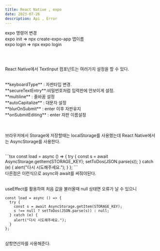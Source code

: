 ```yaml
---
title: React Native , expo
date: 2023-07-26
description: Api , Error
---
```


expo 명령어 변경<br/>
expo init => npx create-expo-app 앱이름<br />
expo login => npx expo login

<br />
<br />

React Native에서 TextInput 컴포넌트는 여러가지 설정을 할 수 있다.

<br />
**keyboardType** : 자판타입 변경.

<br />
**secureTextEntry**:비밀번호처럼 입력판에 안보이게 설정.
<br />
**multiline** : 줄바꿈 설정
<br />
**autoCapitalize** : 대문자 설정
<br />
**blurOnSubmit** : enter 이후 자판유지
<br />
**onSubmitEditing** : enter 자판 이름설정
<br />

<br />
<br />

브라우저에서 Storage에 저장할때는 localStorage를 사용했는데
React Native에서는 AsyncStorage를 사용한다.

<br />
```tsx
const load = async () => {
  try {
    const s = await AsyncStorage.getItem(STORAGE_KEY);
    setToDos(JSON.parse(s));
  } catch (e) {
    alert("다시 시도해주세요.");
  }
};
```

<br />
다른점은 이런식으로 async와 await를 써줘야된다.
<br />
<br />

useEffect를 활용하여 처음 값을 불러올때 null 상태면 오류가 날 수 있으니

```tsx
const load = async () => {
  try {
    const s = await AsyncStorage.getItem(STORAGE_KEY);
    s !== null ? setToDos(JSON.parse(s)) : null;
  } catch (e) {
    alert("다시 시도해주세요.");
  }
};
```

<br />
삼항연산자를 사용해준다.
